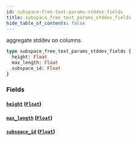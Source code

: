 ```yaml
---
id: subspace-free-text-params-stddev-fields
title: subspace_free_text_params_stddev_fields
hide_table_of_contents: false
---
```


aggregate stddev on columns

```graphql
type subspace_free_text_params_stddev_fields {
  height: Float
  max_length: Float
  subspace_id: Float
}
```

### Fields

#### [`height`](#) ([`Float`](/07-graphql/scalars/float))

#### [`max_length`](#) ([`Float`](/07-graphql/scalars/float))

#### [`subspace_id`](#) ([`Float`](/07-graphql/scalars/float))
